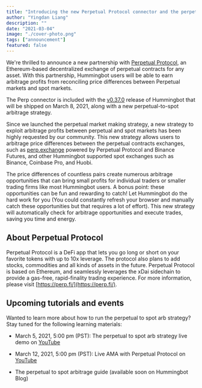 ```yaml
---
title: "Introducing the new Perpetual Protocol connector and the perpetual-to-spot arb strategy"
author: "Yingdan Liang"
description: ""
date: "2021-03-04"
image: "./cover-photo.png"
tags: ["announcement"]
featured: false
---
```


We're thrilled to announce a new partnership with [Perpetual Protocol](https://perp.fi/), an Ethereum-based decentralized exchange of perpetual contracts for any asset. With this partnership, Hummingbot users will be able to earn arbitrage profits from reconciling price differences between Perpetual markets and spot markets.

The Perp connector is included with the [v0.37.0](https://docs.hummingbot.io/release-notes/0.37.0/) release of Hummingbot that will be shipped on March 8, 2021, along with a new perpetual-to-spot arbitrage strategy.

Since we launched the perpetual market making strategy, a new strategy to exploit arbitrage profits between perpetual and spot markets has been highly requested by our community. This new strategy allows users to arbitrage price differences between the perpetual contracts exchanges, such as [perp.exchange](https://perp.exchange/) powered by Perpetual Protocol and Binance Futures, and other Hummingbot supported spot exchanges such as Binance, Coinbase Pro, and Huobi.

The price differences of countless pairs create numerous arbitrage opportunities that can bring small profits for individual traders or smaller trading firms like most Hummingbot users. A bonus point: these opportunities can be fun and rewarding to catch! Let Hummingbot do the hard work for you (You could constantly refresh your browser and manually catch these opportunities but that requires a lot of effort). This new strategy will automatically check for arbitrage opportunities and execute trades, saving you time and energy.

## About Perpetual Protocol
Perpetual Protocol is a DeFi app that lets you go long or short on your favorite tokens with up to 10x leverage. The protocol also plans to add stocks, commodities and all kinds of assets in the future. Perpetual Protocol is based on Ethereum, and seamlessly leverages the xDai sidechain to provide a gas-free, rapid-finality trading experience. For more information, please visit [https://perp.fi/](https://perp.fi/). 

## Upcoming tutorials and events
Wanted to learn more about how to run the perpetual to spot arb strategy? Stay tuned for the following learning materials:

- March 5, 2021, 5:00 pm (PST): The perpetual to spot arb strategy live demo on [YouTube](https://www.youtube.com/channel/UCxzzdEnDRbylLMWmaMjywOA)

- March 12, 2021, 5:00 pm (PST): Live AMA with Perpetual Protocol on [YouTube](https://www.youtube.com/channel/UCxzzdEnDRbylLMWmaMjywOA)

- The perpetual to spot arbitrage guide (available soon on Hummingbot Blog)


